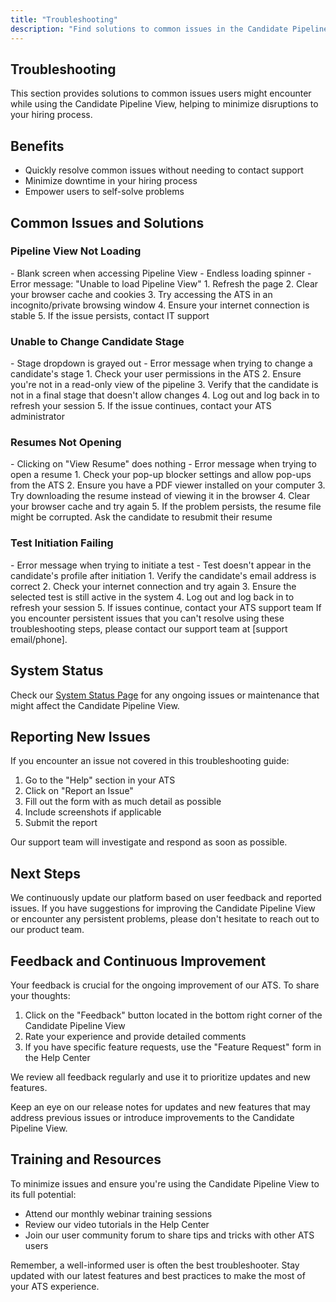 ```yaml
---
title: "Troubleshooting"
description: "Find solutions to common issues in the Candidate Pipeline View"
---
```


## Troubleshooting

This section provides solutions to common issues users might encounter while using the Candidate Pipeline View, helping to minimize disruptions to your hiring process.

## Benefits

- Quickly resolve common issues without needing to contact support
- Minimize downtime in your hiring process
- Empower users to self-solve problems

## Common Issues and Solutions

### Pipeline View Not Loading

<AccordionGroup>
  <Accordion title="Symptoms">
    - Blank screen when accessing Pipeline View
    - Endless loading spinner
    - Error message: "Unable to load Pipeline View"
  </Accordion>
  <Accordion title="Solutions">
    1. Refresh the page
    2. Clear your browser cache and cookies
    3. Try accessing the ATS in an incognito/private browsing window
    4. Ensure your internet connection is stable
    5. If the issue persists, contact IT support
  </Accordion>
</AccordionGroup>

### Unable to Change Candidate Stage

<AccordionGroup>
  <Accordion title="Symptoms">
    - Stage dropdown is grayed out
    - Error message when trying to change a candidate's stage
  </Accordion>
  <Accordion title="Solutions">
    1. Check your user permissions in the ATS
    2. Ensure you're not in a read-only view of the pipeline
    3. Verify that the candidate is not in a final stage that doesn't allow changes
    4. Log out and log back in to refresh your session
    5. If the issue continues, contact your ATS administrator
  </Accordion>
</AccordionGroup>

### Resumes Not Opening

<AccordionGroup>
  <Accordion title="Symptoms">
    - Clicking on "View Resume" does nothing
    - Error message when trying to open a resume
  </Accordion>
  <Accordion title="Solutions">
    1. Check your pop-up blocker settings and allow pop-ups from the ATS
    2. Ensure you have a PDF viewer installed on your computer
    3. Try downloading the resume instead of viewing it in the browser
    4. Clear your browser cache and try again
    5. If the problem persists, the resume file might be corrupted. Ask the candidate to resubmit their resume
  </Accordion>
</AccordionGroup>

### Test Initiation Failing

<AccordionGroup>
  <Accordion title="Symptoms">
    - Error message when trying to initiate a test
    - Test doesn't appear in the candidate's profile after initiation
  </Accordion>
  <Accordion title="Solutions">
    1. Verify the candidate's email address is correct
    2. Check your internet connection and try again
    3. Ensure the selected test is still active in the system
    4. Log out and log back in to refresh your session
    5. If issues continue, contact your ATS support team
  </Accordion>
</AccordionGroup>

<Warning>
  If you encounter persistent issues that you can't resolve using these troubleshooting steps, please contact our support team at [support email/phone].
</Warning>

## System Status

Check our [System Status Page](https://status.youratsplatform.com) for any ongoing issues or maintenance that might affect the Candidate Pipeline View.

## Reporting New Issues

If you encounter an issue not covered in this troubleshooting guide:

1. Go to the "Help" section in your ATS
2. Click on "Report an Issue"
3. Fill out the form with as much detail as possible
4. Include screenshots if applicable
5. Submit the report

Our support team will investigate and respond as soon as possible.

## Next Steps

We continuously update our platform based on user feedback and reported issues. If you have suggestions for improving the Candidate Pipeline View or encounter any persistent problems, please don't hesitate to reach out to our product team.

## Feedback and Continuous Improvement

Your feedback is crucial for the ongoing improvement of our ATS. To share your thoughts:

1. Click on the "Feedback" button located in the bottom right corner of the Candidate Pipeline View
2. Rate your experience and provide detailed comments
3. If you have specific feature requests, use the "Feature Request" form in the Help Center

We review all feedback regularly and use it to prioritize updates and new features.

<Info>
  Keep an eye on our release notes for updates and new features that may address previous issues or introduce improvements to the Candidate Pipeline View.
</Info>

## Training and Resources

To minimize issues and ensure you're using the Candidate Pipeline View to its full potential:

- Attend our monthly webinar training sessions
- Review our video tutorials in the Help Center
- Join our user community forum to share tips and tricks with other ATS users

Remember, a well-informed user is often the best troubleshooter. Stay updated with our latest features and best practices to make the most of your ATS experience.